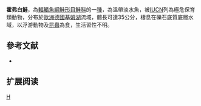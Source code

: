 {{Speciesbox 
| taxon = Coregonus hoferi
| status = CR
| status_system = IUCN3.1
| authority = [[Berg|Berg]], 1932
| synonyms = *''Coregonus lavaretus hoferi '', Berg, 1932 
}}

'''霍弗白鮭'''，為[[輻鰭魚綱|輻鰭魚綱]][[鮭形目|鮭形目]][[鮭科|鮭科]]的一[[種|種]]，為溫帶淡水魚，被[[IUCN|IUCN]]列為極危保育類動物，分布於[[歐洲|歐洲]][[德國|德國]][[基姆湖|基姆湖]]流域，體長可達35公分，棲息在礫石底質底層水域，以浮游動物及[[昆蟲|昆蟲]]為食，生活習性不明。

==參考文献==
*{{FishBase_species|genus=Coregonus|species=hoferi|year=2015|month=10}}

== 扩展阅读 ==
{{refbegin}}
{{wikispecies-inline|Coregonus hoferi|霍弗白鮭}}
{{refend}}
{{Taxonbar|from=Q6431181}}

[[Category:白鮭屬|H]]